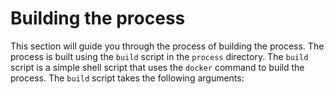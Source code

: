 # Building the process

This section will guide you through the process of building the process. The process is built using the `build` script in the `process` directory. The `build` script is a simple shell script that uses the `docker` command to build the process. The `build` script takes the following arguments:
